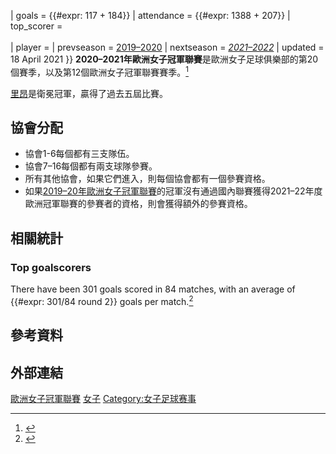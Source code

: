 {{Infobox international football competition
| tourney_name = 歐足聯女子冠軍聯賽
| year = 2020–2021
| image = Gamla Ullevi inside.JPG
| size = 275px
| caption = 總決賽舉辦場地——[[瑞典|瑞典]][[哥德堡|哥德堡]]{{link-sv|舊烏勒維體育場|Gamla Ullevi}}
| dates = 資格賽階段：<br>2020年11月3日至19日<br>淘汰賽階段：<br>{{nowrap|2020年12月8日 – 2021年5月16日}}
| num_teams = 淘汰賽階段：32<br>總共：62
| associations = 50
| champion_other =
| count =
| second_other =
| matches = {{#expr: <!--Qualifying rounds-->30 + <!--Knockout phase-->54}}
| goals = {{#expr: <!--Qualifying rounds-->117 + <!--Knockout phase-->184}}
| attendance = {{#expr: <!--Qualifying rounds-->1388 + <!--Knockout phase-->207}}
| top_scorer = {{flagicon|ESP}} {{link-es|亨妮菲爾·埃爾莫索|Jennifer Hermoso}}<br />{{flagicon|USA}} {{link-en|薩曼莎·繆維斯|Sam Mewis}}<br />{{nowrap|（5球）}}
| player =
| prevseason = [[2019–2020賽季歐足聯女子冠軍聯賽|2019–2020]]
| nextseason = ''[[2021–2022賽季歐足聯女子冠軍聯賽|2021–2022]]''
| updated = 18 April 2021
}}
'''2020–2021年歐洲女子冠軍聯賽'''是歐洲女子足球俱樂部的第20個賽季，以及第12個歐洲女子冠軍聯賽賽季。<ref>{{cite news |url=https://www.uefa.com/womenschampionsleague/news/0258-0e222dadd45e-11c2e2ca042a-1000/ |title=New Women's Champions League format with group stage: how it will work |publisher=UEFA |date=4 December 2019 |access-date=4 December 2019 |archive-date=2020-09-21 |archive-url=https://web.archive.org/web/20200921062747/https://www.uefa.com/womenschampionsleague/news/0258-0e222dadd45e-11c2e2ca042a-1000/ }}</ref>

[[里昂|里昂]]是衛冕冠軍，贏得了過去五屆比賽。

== 協會分配 ==
* 協會1-6每個都有三支隊伍。
* 協會7–16每個都有兩支球隊參賽。
* 所有其他協會，如果它們進入，則每個協會都有一個參賽資格。
* 如果[[2019–20年歐洲女子冠軍聯賽|2019–20年歐洲女子冠軍聯賽]]的冠軍沒有通過國內聯賽獲得2021–22年度歐洲冠軍聯賽的參賽者的資格，則會獲得額外的參賽資格。
== 相關統計 ==
===Top goalscorers===
{{Updated|18 April 2021}}

There have been 301 goals scored in 84 matches, with an average of {{#expr: 301/84 round 2}} goals per match.<ref>{{cite web |title=UEFA Womens Champions League in numbers |url=https://www.uefa.com/womenschampionsleague/statistics/ |website=UEFA.com |publisher=Union of European Football Associations |access-date=2021-04-23 |archive-date=2019-05-08 |archive-url=https://web.archive.org/web/20190508211723/https://www.uefa.com/womenschampionsleague/statistics/ }}</ref>

== 參考資料 ==
{{reflist}}

== 外部連結 ==
{{Commons category|UEFA Women's Champions League}}
{{歐洲女子冠軍聯賽}}


[[Category:歐洲女子冠軍聯賽|]]
[[Category:歐洲足聯俱樂部賽事|女子]]
[[Category:女子足球赛事|Category:女子足球赛事]]